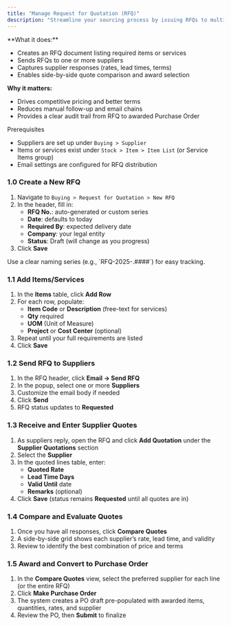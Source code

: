 ```yaml
---
title: "Manage Request for Quotation (RFQ)"
description: "Streamline your sourcing process by issuing RFQs to multiple suppliers, comparing quotes, and converting the best offer into a Purchase Order—all within the CGIC App."
---
```


<Accordion title="Overview">
  **What it does:**

  - Creates an RFQ document listing required items or services
  - Sends RFQs to one or more suppliers
  - Captures supplier responses (rates, lead times, terms)
  - Enables side-by-side quote comparison and award selection

  **Why it matters:**

  - Drives competitive pricing and better terms
  - Reduces manual follow-up and email chains
  - Provides a clear audit trail from RFQ to awarded Purchase Order
</Accordion>

<Info>
  Prerequisites

  - Suppliers are set up under `Buying > Supplier  `
  - Items or services exist under `Stock > Item > Item List` (or Service Items group)
  - Email settings are configured for RFQ distribution
</Info>

### 1.0 Create a New RFQ

1. Navigate to `Buying > Request for Quotation > New RFQ  `
2. In the header, fill in:
   - **RFQ No.**: auto-generated or custom series
   - **Date**: defaults to today
   - **Required By**: expected delivery date
   - **Company**: your legal entity
   - **Status**: Draft (will change as you progress)
3. Click **Save**

<Note>
  Use a clear naming series (e.g., `RFQ-2025-.####`) for easy tracking.
</Note>

### 1.1 Add Items/Services

1. In the **Items** table, click **Add Row**
2. For each row, populate:
   - **Item Code** or **Description** (free-text for services)
   - **Qty** required
   - **UOM** (Unit of Measure)
   - **Project** or **Cost Center** (optional)
3. Repeat until your full requirements are listed
4. Click **Save**

### 1.2 Send RFQ to Suppliers

1. In the RFQ header, click **Email → Send RFQ**
2. In the popup, select one or more **Suppliers**
3. Customize the email body if needed
4. Click **Send**
5. RFQ status updates to **Requested**

### 1.3 Receive and Enter Supplier Quotes

1. As suppliers reply, open the RFQ and click **Add Quotation** under the **Supplier Quotations** section
2. Select the **Supplier**
3. In the quoted lines table, enter:
   - **Quoted Rate**
   - **Lead Time Days**
   - **Valid Until** date
   - **Remarks** (optional)
4. Click **Save** (status remains **Requested** until all quotes are in)

### 1.4 Compare and Evaluate Quotes

1. Once you have all responses, click **Compare Quotes**
2. A side-by-side grid shows each supplier’s rate, lead time, and validity
3. Review to identify the best combination of price and terms

### 1.5 Award and Convert to Purchase Order

1. In the **Compare Quotes** view, select the preferred supplier for each line (or the entire RFQ)
2. Click **Make Purchase Order**
3. The system creates a PO draft pre-populated with awarded items, quantities, rates, and supplier
4. Review the PO, then **Submit** to finalize